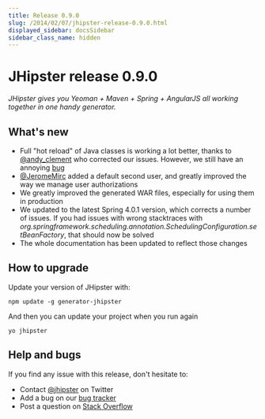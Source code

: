 ```yaml
---
title: Release 0.9.0
slug: /2014/02/07/jhipster-release-0.9.0.html
displayed_sidebar: docsSidebar
sidebar_class_name: hidden
---
```


JHipster release 0.9.0
==================

*JHipster gives you Yeoman + Maven + Spring + AngularJS all working together in one handy generator.*

What's new
----------

- Full "hot reload" of Java classes is working a lot better, thanks to [@andy_clement](https://twitter.com/andy_clement) who corrected our issues. However, we still have an annoying [bug](https://github.com/spring-projects/spring-loaded/issues/39)
- [@JeromeMirc](https://twitter.com/JeromeMirc) added a default second user, and greatly improved the way we manage user authorizations
- We greatly improved the generated WAR files, especially for using them in production
- We updated to the latest Spring 4.0.1 version, which corrects a number of issues. If you had issues with wrong stacktraces with *org.springframework.scheduling.annotation.SchedulingConfiguration.setBeanFactory*, that should now be solved
- The whole documentation has been updated to reflect those changes

How to upgrade
------------

Update your version of JHipster with:

```
npm update -g generator-jhipster
```

And then you can update your project when you run again

```
yo jhipster
```

Help and bugs
--------------

If you find any issue with this release, don't hesitate to:

- Contact [@jhipster](https://twitter.com/jhipster) on Twitter
- Add a bug on our [bug tracker](https://github.com/jhipster/generator-jhipster/issues?state=open)
- Post a question on [Stack Overflow](http://stackoverflow.com/tags/jhipster/info)
